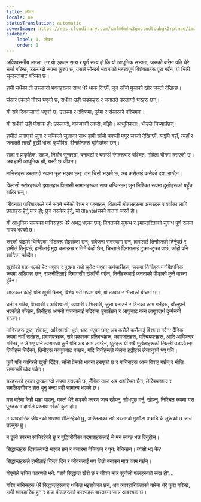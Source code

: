 ```yaml
---
title: जीवन
locale: ne
statusTranslation: automatic
coverImage: https://res.cloudinary.com/xmfm6mhw3gwctndtcubgx2rptnae/image/upload/v1741354419/small_cover_la_gran_rebelion_28716e29d2.webp
sidebar:
    label: 1. जीवन
    order: 1
---
```

अविश्वसनीय लाग्ला, तर यो एकदम सत्य र पूर्ण सत्य हो कि यो आधुनिक सभ्यता, जसको बारेमा यति धेरै चर्चा गरिन्छ, डरलाग्दो रूपमा कुरुप छ, यसले सौन्दर्य भावनाको महत्त्वपूर्ण विशेषताहरू पूरा गर्दैन, यो भित्री सुन्दरताबाट वञ्चित छ।

हामी सधैंका ती डरलाग्दो भवनहरूका साथ धेरै धाक दिन्छौं, जुन साँचो मुसाको खोर जस्तो देखिन्छ।

संसार एकदमै नीरस भएको छ, सधैंका उही सडकहरू र जताततै डरलाग्दो घरहरू छन्।

यो सबै दिक्कलाग्दो भएको छ, उत्तरमा र दक्षिणमा, पूर्वमा र संसारको पश्चिममा।

यो सधैंको उही पोशाक हो: डरलाग्दो, वाकवाकी लाग्दो, बाँझो। आधुनिकता!, भीडले चिच्याउँछन्।

हामीले लगाएको लुगा र चम्किलो जुत्ताका साथ हामी साँचो घमण्डी मयूर जस्तो देखिन्छौं, यद्यपि यहाँ, त्यहाँ र जताततै लाखौं दुखी भोका कुपोषित, दीनहीनहरू घुमिरहेका छन्।

सादा र प्राकृतिक, सहज, निर्दोष सुन्दरता, बनावटी र घमण्डी रंगहरूबाट वञ्चित, महिला यौनमा हराएको छ। अब हामी आधुनिक छौं, यस्तै छ जीवन।

मानिसहरू डरलाग्दो रूपमा क्रूर भएका छन्: दान चिसो भएको छ, अब कसैलाई कसैको दया लाग्दैन।

विलासी स्टोरहरूको झ्यालहरू विलासी सामानहरूका साथ चम्किन्छन् जुन निश्चित रूपमा दुखीहरूको पहुँच बाहिर छन्।

जीवनका पारियाहरूले गर्न सक्ने भनेको रेशम र गहनाहरू, विलासी बोतलहरूमा अत्तरहरू र वर्षाका लागि छाताहरू हेर्नु मात्र हो; छुन नसकेर हेर्नु, यो ताantalसको यातना जस्तै हो।

यी आधुनिक समयका मानिसहरू धेरै अभद्र भएका छन्: मित्रताको सुगन्ध र इमान्दारिताको सुगन्ध पूर्ण रूपमा गायब भएको छ।

करको बोझले थिचिएका भीडहरू रोइरहेका छन्; सबैजना समस्यामा छन्, हामीलाई तिनीहरूले तिर्नुपर्छ र हामीले तिर्नुपर्छ; हामीलाई मुद्दा चलाइन्छ र तिर्ने केही छैन, चिन्ताले दिमागलाई टुक्रा-टुक्रा पार्छ, कोही पनि शान्तिमा बाँच्दैन।

खुशीको वक्र भएको पेट भएका र मुखमा राम्रो चुरोट भएका कर्मचारीहरू, जसमा तिनीहरू मनोवैज्ञानिक रूपमा अडिएका छन्, राजनीतिलाई दिमागसँग खेलाँची गर्छन्, तिनीहरूलाई जनताको पीडाको कुनै वास्ता हुँदैन।

आजकल कोही पनि खुसी छैनन्, विशेष गरी मध्यम वर्ग, यो तरवार र भित्ताको बीचमा छ।

धनी र गरिब, विश्वासी र अविश्वासी, व्यापारी र भिखारी, जुत्ता बनाउने र टिनका काम गर्नेहरू, बाँच्नुपर्ने भएकोले बाँच्छन्, तिनीहरू आफ्नो यातनालाई मदिरामा डुबाउँछन् र आफूबाट बच्न लागूपदार्थ दुर्व्यसनी बन्छन्।

मानिसहरू दुष्ट, शंकालु, अविश्वासी, धूर्त, भ्रष्ट भएका छन्; अब कसैले कसैलाई विश्वास गर्दैन; दैनिक रूपमा नयाँ सर्तहरू, प्रमाणपत्रहरू, सबै प्रकारका प्रतिबन्धहरू, कागजातहरू, परिचयपत्रहरू, आदि आविष्कार गरिन्छ, र जे भए पनि त्यसमध्ये कुनै पनि अब काम लाग्दैन, धूर्तहरू यी सबै मूर्खताहरूको खिल्ली उडाउँछन्: तिनीहरू तिर्दैनन्, तिनीहरू कानूनबाट बच्छन्, यदि तिनीहरूले जेलमा हड्डीहरू लैजानुपर्ने भए पनि।

कुनै पनि जागिरले खुसी दिँदैन; साँचो प्रेमको भावना हराएको छ र मानिसहरू आज विवाह गर्छन् र भोलि सम्बन्धविच्छेद गर्छन्।

घरहरूको एकता दुःखलाग्दो रूपमा हराएको छ, जैविक लाज अब अवस्थित छैन, लेस्बियनवाद र समलिङ्गीवाद हात धुनु भन्दा बढी सामान्य भएको छ।

यस बारेमा केही थाहा पाउनु, यस्तो धेरै सडको कारण जान्न खोज्नु, सोधपुछ गर्नु, खोज्नु, निश्चित रूपमा यस पुस्तकमा हामीले प्रस्ताव गरेको कुरा हो।

म व्यावहारिक जीवनको भाषामा बोलिरहेको छु, अस्तित्वको त्यो डरलाग्दो मुखौटा पछाडि के लुकेको छ जान्न उत्सुक छु।

म ठूलो स्वरमा सोचिरहेको छु र बुद्धिजीवीका बदमाशहरूलाई जे मन लाग्छ भन्न दिनुहोस्।

सिद्धान्तहरू दिक्कलाग्दो भएका छन् र बजारमा बेचिन्छन् र पुन: बेचिन्छन्। त्यसो भए के?

सिद्धान्तहरूले हामीलाई चिन्ता दिन र जीवनलाई थप तितो बनाउन मात्र काम गर्छन्।

गोएथेले उचित कारणले भने: "सबै सिद्धान्त खैरो छ र जीवन मात्र सुनौलो फलहरूको रूख हो"...

गरिब मानिसहरू धेरै सिद्धान्तहरूबाट थकित भइसकेका छन्, अब व्यावहारिकताको बारेमा धेरै कुरा गरिन्छ, हामी व्यावहारिक हुन र हाम्रा पीडाहरूको कारणहरू वास्तवमा जान्न आवश्यक छ।

